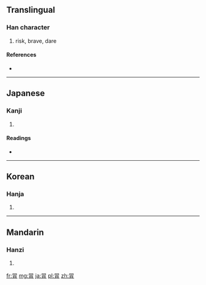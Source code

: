{{also|冒}}
==Translingual==

===Han character===
{{Han char|rn=13|rad=冂|as=06|sn=8|four=|canj=日月 (AB), X日月 (XAB)}}

# risk, brave, dare

====References====
* {{Han ref|kx=0129.170|dkj=01534|hdz=21490.040|uh=5190|ud=20880}}

----

==Japanese==

===Kanji===
{{ja-kanji|grade=|rs=冂06}}

# {{defn|lang=ja|sort=冂06}}

====Readings====
* {{ja-readings|on=[[ぼう]] (bō), [[もう]] (mō), [[ぼく]] (boku)|kun=[[おかす]] (okasu), [[おおう]] (oou), [[こうぶる]] (kouburu)}}

----

==Korean==

===Hanja===
{{ko-hanja|hangeul=모|rv=mo|mr=mo}}

# {{defn|lang=ko|sort=冂06}}

----

==Mandarin==

===Hanzi===
{{cmn-hanzi|pin=[[mào]] ([[mao4]])|wg=mao<sup>4</sup>}}

# {{defn|lang=cmn|sort=冂06}}

[[fr:冐]]
[[mg:冐]]
[[ja:冐]]
[[pl:冐]]
[[zh:冐]]